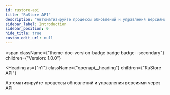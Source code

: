 ```yaml
---
id: rustore-api
title: "RuStore API"
description: "Автоматизируйте процессы обновлений и управления версиями через API"
sidebar_label: Introduction
sidebar_position: 0
hide_title: true
custom_edit_url: null
---
```



<span
  className={"theme-doc-version-badge badge badge--secondary"}
  children={"Version: 1.0.0"}
>
</span>

<Heading
  as={"h1"}
  className={"openapi__heading"}
  children={"RuStore API"}
>
</Heading>



Автоматизируйте процессы обновлений и управления версиями через API


      